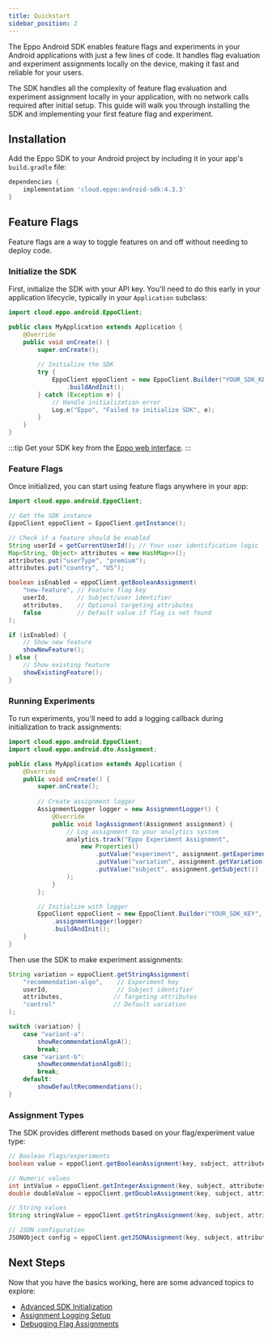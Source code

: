 ```yaml
---
title: Quickstart
sidebar_position: 2
---
```




The Eppo Android SDK enables feature flags and experiments in your Android applications with just a few lines of code. It handles flag evaluation and experiment assignments locally on the device, making it fast and reliable for your users.

The SDK handles all the complexity of feature flag evaluation and experiment assignment locally in your application, with no network calls required after initial setup. This guide will walk you through installing the SDK and implementing your first feature flag and experiment.

## Installation

Add the Eppo SDK to your Android project by including it in your app's `build.gradle` file:

```groovy
dependencies {
    implementation 'cloud.eppo:android-sdk:4.3.3'
}
```

## Feature Flags
Feature flags are a way to toggle features on and off without needing to deploy code.

### Initialize the SDK

First, initialize the SDK with your API key. You'll need to do this early in your application lifecycle, typically in your `Application` subclass:

```java
import cloud.eppo.android.EppoClient;

public class MyApplication extends Application {
    @Override
    public void onCreate() {
        super.onCreate();
        
        // Initialize the SDK
        try {
            EppoClient eppoClient = new EppoClient.Builder("YOUR_SDK_KEY", this)
                .buildAndInit();
        } catch (Exception e) {
            // Handle initialization error
            Log.e("Eppo", "Failed to initialize SDK", e);
        }
    }
}
```

:::tip
Get your SDK key from the [Eppo web interface](https://eppo.cloud/feature-flags/keys).
:::

### Feature Flags

Once initialized, you can start using feature flags anywhere in your app:

```java
import cloud.eppo.android.EppoClient;

// Get the SDK instance
EppoClient eppoClient = EppoClient.getInstance();

// Check if a feature should be enabled
String userId = getCurrentUserId(); // Your user identification logic
Map<String, Object> attributes = new HashMap<>();
attributes.put("userType", "premium");
attributes.put("country", "US");

boolean isEnabled = eppoClient.getBooleanAssignment(
    "new-feature", // Feature flag key
    userId,        // Subject/user identifier
    attributes,    // Optional targeting attributes
    false          // Default value if flag is not found
);

if (isEnabled) {
    // Show new feature
    showNewFeature();
} else {
    // Show existing feature
    showExistingFeature();
}
```

### Running Experiments

To run experiments, you'll need to add a logging callback during initialization to track assignments:

```java
import cloud.eppo.android.EppoClient;
import cloud.eppo.android.dto.Assignment;

public class MyApplication extends Application {
    @Override
    public void onCreate() {
        super.onCreate();
        
        // Create assignment logger
        AssignmentLogger logger = new AssignmentLogger() {
            @Override
            public void logAssignment(Assignment assignment) {
                // Log assignment to your analytics system
                analytics.track("Eppo Experiment Assignment",
                    new Properties()
                        .putValue("experiment", assignment.getExperiment())
                        .putValue("variation", assignment.getVariation())
                        .putValue("subject", assignment.getSubject())
                );
            }
        };

        // Initialize with logger
        EppoClient eppoClient = new EppoClient.Builder("YOUR_SDK_KEY", this)
            .assignmentLogger(logger)
            .buildAndInit();
    }
}
```

Then use the SDK to make experiment assignments:

```java
String variation = eppoClient.getStringAssignment(
    "recommendation-algo",    // Experiment key
    userId,                   // Subject identifier
    attributes,              // Targeting attributes
    "control"                // Default variation
);

switch (variation) {
    case "variant-a":
        showRecommendationAlgoA();
        break;
    case "variant-b":
        showRecommendationAlgoB();
        break;
    default:
        showDefaultRecommendations();
}
```

### Assignment Types

The SDK provides different methods based on your flag/experiment value type:

```java
// Boolean flags/experiments
boolean value = eppoClient.getBooleanAssignment(key, subject, attributes, false);

// Numeric values
int intValue = eppoClient.getIntegerAssignment(key, subject, attributes, 0);
double doubleValue = eppoClient.getDoubleAssignment(key, subject, attributes, 0.0);

// String values
String stringValue = eppoClient.getStringAssignment(key, subject, attributes, "default");

// JSON configuration
JSONObject config = eppoClient.getJSONAssignment(key, subject, attributes, defaultJson);
```

## Next Steps

Now that you have the basics working, here are some advanced topics to explore:

- [Advanced SDK Initialization](/sdks/client-sdks/android/initialization)
- [Assignment Logging Setup](/sdks/event-logging)
- [Debugging Flag Assignments](/sdks/sdk-features/debugging-flag-assignment)
